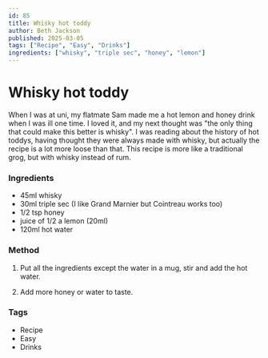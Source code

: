 ```yaml
---
id: 85
title: Whisky hot toddy
author: Beth Jackson
published: 2025-03-05
tags: ["Recipe", "Easy", "Drinks"]
ingredients: ["whisky", "triple sec", "honey", "lemon"]
---
```


# Whisky hot toddy

<BlogTextWrapper>

When I was at uni, my flatmate Sam made me a hot lemon and honey drink when I was ill one time. I loved it, and my next thought was "the only thing that could make this better is whisky". I was reading about the history of hot toddys, having thought they were always made with whisky, but actually the recipe is a lot more loose than that. This recipe is more like a traditional grog, but with whisky instead of rum.

</BlogTextWrapper>

<BlogTextWrapper>

### Ingredients

- 45ml whisky
- 30ml triple sec (I like Grand Marnier but Cointreau works too)
- 1/2 tsp honey
- juice of 1/2 a lemon (20ml)
- 120ml hot water

</BlogTextWrapper>

<BlogTextWrapper>

### Method

1. Put all the ingredients except the water in a mug, stir and add the hot water.

2. Add more honey or water to taste.

</BlogTextWrapper>

<BlogTextWrapper>

### Tags

- Recipe
- Easy
- Drinks

</BlogTextWrapper>
